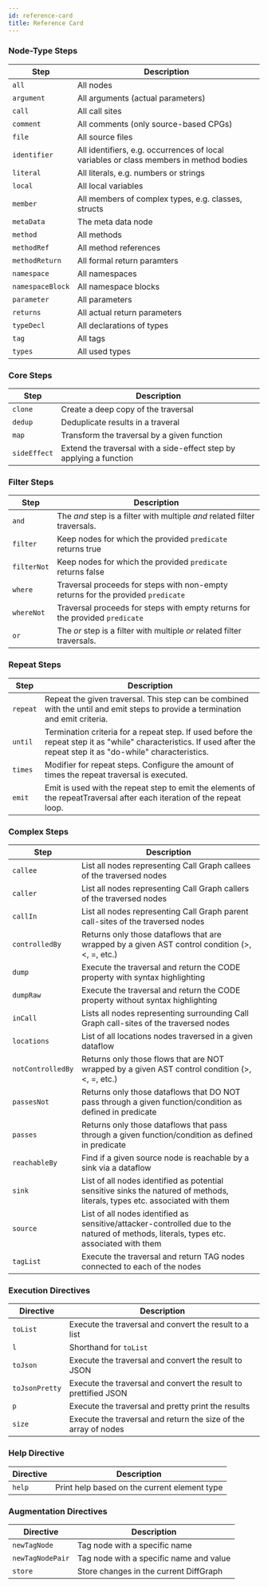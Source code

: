 ```yaml
---
id: reference-card
title: Reference Card
---
```


### Node-Type Steps

| Step  | Description   |
| ------------- | ------------- |
| `all`      | All nodes |
| `argument`      | All arguments (actual parameters) |
| `call`      | All call sites |
| `comment`      | All comments (only source-based CPGs) |
| `file`      | All source files |
| `identifier`      | All identifiers, e.g.  occurrences of local variables or class members in method bodies |
| `literal`      | All literals, e.g. numbers or strings  |
| `local`      | All local variables |
| `member`      | All members of complex types, e.g. classes, structs |
| `metaData`      | The meta data node |
| `method`      | All methods |
| `methodRef`      | All method references |
| `methodReturn`      | All formal return paramters |
| `namespace`      | All namespaces |
| `namespaceBlock`      | All namespace blocks |
| `parameter`      | All parameters  |
| `returns`      | All actual return parameters |
| `typeDecl`      | All declarations of types |
| `tag`      | All tags |
| `types`      | All used types |

### Core Steps

| Step  | Description   |
| ------------- | ------------- |
| `clone` | Create a deep copy of the traversal |
| `dedup`      |  Deduplicate results in a traveral |
| `map`      | Transform the traversal by a given function |
| `sideEffect`      | Extend the traversal with a side-effect step by applying a function |

### Filter Steps

| Step | Description   |
| ----------- | ------------- |
| `and`  | The _and_ step is a filter with multiple _and_ related filter traversals. |
| `filter`      | Keep nodes for which the provided `predicate` returns true |
| `filterNot`   | Keep nodes for which the provided `predicate` returns false |
| `where`     | Traversal proceeds for steps with non-empty returns for the provided `predicate` |
| `whereNot`  | Traversal proceeds for steps with empty returns for the provided `predicate` |
| `or`  | The _or_ step is a filter with multiple _or_ related filter traversals. |

### Repeat Steps

| Step  | Description   |
| ------------- | ------------- |
| `repeat`      | Repeat the given traversal. This step can be combined with the until and emit steps to provide a termination and emit criteria. |
| `until`      | Termination criteria for a repeat step. If used before the repeat step it as "while" characteristics. If used after the repeat step it as "do-while" characteristics. |
| `times`      | Modifier for repeat steps. Configure the amount of times the repeat traversal is executed. |
| `emit`      | Emit is used with the repeat step to emit the elements of the repeatTraversal after each iteration of the repeat loop. |

### Complex Steps

| Step | Description |
| ---- | ----------- |
| `callee` | List all nodes representing Call Graph callees of the traversed nodes |
| `caller` | List all nodes representing Call Graph callers of the traversed nodes |
| `callIn` | List all nodes representing Call Graph parent call-sites of the traversed nodes |
| `controlledBy` | Returns only those dataflows that are wrapped by a given AST control condition (>, <, =, etc.)|
| `dump`      | Execute the traversal and return the CODE property with syntax highlighting |
| `dumpRaw`      | Execute the traversal and return the CODE property without syntax highlighting |
| `inCall` | Lists all nodes representing surrounding Call Graph call-sites of the traversed nodes |
| `locations`      | List of all locations nodes traversed in a given dataflow |
| `notControlledBy`      | Returns only those flows that are NOT wrapped by a given AST control condition (>, <, =, etc.) |
| `passesNot`      | Returns only those dataflows that DO NOT pass through a given function/condition as defined in predicate |
| `passes`      | Returns only those dataflows that pass through a given function/condition as defined in predicate |
| `reachableBy`      | Find if a given source node is reachable by a sink via a dataflow |
| `sink`      | List of all nodes identified as potential sensitive sinks the natured of methods, literals, types etc. associated with them |
| `source`      | List of all nodes identified as sensitive/attacker-controlled due to the natured of methods, literals, types etc. associated with them |
| `tagList`      | Execute the traversal and return TAG nodes connected to each of the nodes |

### Execution Directives

| Directive  | Description   |
| ------------- | ------------- |
| `toList`      | Execute the traversal and convert the result to a list |
| `l`      | Shorthand for `toList` |
| `toJson`      | Execute the traversal and convert the result to JSON |
| `toJsonPretty`      | Execute the traversal and convert the result to prettified JSON |
| `p`      | Execute the traversal and pretty print the results |
| `size`      | Execute the traversal and return the size of the array of nodes |

### Help Directive

| Directive  | Description   |
| ------------- | ------------- |
| `help`      | Print help based on the current element type |

### Augmentation Directives

| Directive  | Description   |
| ------------- | ------------- |
| `newTagNode`      | Tag node with a specific name |
| `newTagNodePair`      | Tag node with a specific name and value |
| `store` | Store changes in the current DiffGraph |


